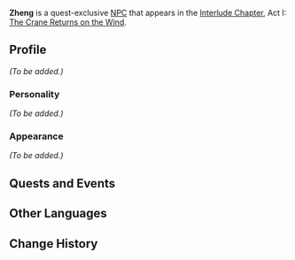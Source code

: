 {{Meta
<!-- REMOVE THIS TEMPLATE AFTER ADDING MISSING INFO -->
|missing_NPC_profiile  = yes
}}
{{About|the quest-exclusive NPC|the regular NPC|Zheng}}
{{Character Infobox
|type             = Quest NPC
|image            = NPC Zheng Jade Chamber Rising.png
|name             = Zheng
|region           = Liyue
|affiliation      = Millelith
|title            = Millelith
}}
'''Zheng''' is a quest-exclusive [[NPC]] that appears in the [[Interlude Chapter]], Act I: [[The Crane Returns on the Wind]].

==Profile==
<!-- detailed story/lore information goes here -->
''(To be added.)''

===Personality===
''(To be added.)''

===Appearance===
''(To be added.)''

==Quests and Events==
{{Quests and Events}}

==Other Languages==
{{Other Languages
|default_hidden = 1
|en      = Zheng
|zhs     = 老郑
|zhs_rm  = Lǎo Zhèng
|zht     = 老鄭
|zht_rm  = Lǎo Zhèng
|ja      = 鄭
|ja_rm   = Tei
|ko      = 정 씨
|ko_rm   = Jeong Ssi
|es      = Zheng
|fr      = Zheng
|ru      = Чжэн
|th      = Zheng
|vi      = Zheng
|de      = Zheng
|id      = Zheng
|pt      = Zheng
|tr      = Zheng
|it      = Zheng
}}

==Change History==
{{Change History|2.4}}
<!--
==References==
{{Reflist}}-->